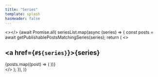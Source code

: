 ```yaml
---
title: "Series"
template: splash
hasHeader: false
---
```



<></>
{await Promise.all(
  seriesList.map(async (series) => {
    const posts = await getPublishablePostsMatchingSeries(series);
    return (
      <>
        <h2 id={series}>
          <a href={`#${series}`}>{series}</a>
        </h2>
        <div>
          {posts.map((post) => (
            <LinkToPost
              slug={post.slug}
              includeReadingTime={false}
              includeDescription={false}
              includeSeries={false}
            />
          ))}
        </div>
      </>
    );
  }),
)}

<style>
  {`
        body:has(:target) h2[id]:not(:target) {
            display: none;
        }
        body:has(:target) h2[id]:not(:target) + div {
            display: none;
        }
        h2 > a[href] {
            text-decoration: none;
            color: var(--sl-color-white);
        }
    `}
</style>
